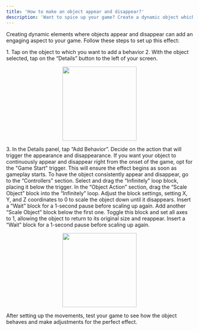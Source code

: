 ```yaml
---
title: 'How to make an object appear and disappear?'
description: 'Want to spice up your game? Create a dynamic object which appears and disappears to make your game more interesting.'
---
```


Creating dynamic elements where objects appear and disappear can add an engaging aspect to your game. Follow these steps to set up this effect:

<Steps>
  <Step title="Select your object">
  <Accordion title="The basics for all behaviors">
    1. Tap on the object to which you want to add a behavior
    2. With the object selected, tap on the “Details” button to the left of your screen.
    <p align="center">
      <img width="200" noZoom src="https://i.imgur.com/jMSZzP8.png" /> </p>
    3. In the Details panel, tap “Add Behavior”.
    </Accordion>
  </Step>
  <Step title="Set your Trigger">
    Decide on the action that will trigger the appearance and disappearance. If you want your object to continuously appear and disappear right from the onset of the game, opt for the "Game Start" trigger. This will ensure the effect begins as soon as gameplay starts.
  </Step>
   <Step title="Set your Loop">
    To have the object consistently appear and disappear, go to the “Controllers” section. Select and drag the “Infinitely” loop block, placing it below the trigger.
  </Step>
   <Step title="Scale Down">
    In the “Object Action” section, drag the “Scale Object” block into the “Infinitely” loop. Adjust the block settings, setting X, Y, and Z coordinates to 0 to scale the object down until it disappears.
  </Step>
     <Step title="Add Wait Time">
    Insert a “Wait” block for a 1-second pause before scaling up again.
  </Step>
     <Step title="Rescale to original size">
    Add another “Scale Object” block below the first one. Toggle this block and set all axes to 1, allowing the object to return to its original size and reappear.
  </Step>
    <Step title="Add Wait Time">
    Insert a “Wait” block for a 1-second pause before scaling up again.
    <Accordion title="Behavior Image">
    <p align="center">
      <img width="200" noZoom src="https://i.imgur.com/o8GLuCh.jpg"/>
      </p>
  </Accordion>
  </Step><Step title="Playtest!">
     After setting up the movements, test your game to see how the object behaves and make adjustments for the perfect effect.
  </Step>
  </Steps>
